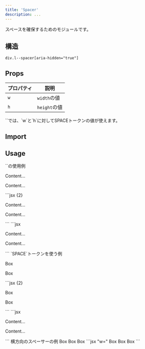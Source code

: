 ```yaml
---
title: 'Spacer'
description: ...
---
```




スペースを確保するためのモジュールです。


## 構造
```pug
div.l--spacer[aria-hidden="true"]
```


## Props


| プロパティ | 説明 |
|---|---|
|`w`| `width`の値|
|`h`| `height`の値|

<Callout type="info">
`<Space>`では、`w`と`h`に対してSPACEトークンの値が使えます。
</Callout>


## Import

<ImportPackage component='Spacer' />


## Usage

<Preview>
	<PreviewTitle>`<Spacer>`の使用例</PreviewTitle>
	<PreviewArea resize p='20' isFlow={false}>
		<p>Content...</p>
		<Spacer h="100px" />
		<p>Content...</p>
	</PreviewArea>
	<PreviewCode slot='tab' label='JSX'>
		```jsx {2}
		<p>Content...</p>
		<Spacer h="100px" />
		<p>Content...</p>
		```
	</PreviewCode>
	<PreviewCode slot='tab' label='HTML'>
		```jsx
		<p>Content...</p>
		<div class="l--spacer -h:" style="--h:100px" aria-hidden="true"></div>
		<p>Content...</p>
		```
	</PreviewCode>
</Preview>

<Preview>
	<PreviewTitle>`SPACE`トークンを使う例</PreviewTitle>
	<PreviewArea resize p='20' isFlow={false}>
		<p>Box</p>
		<Spacer h='60' />
		<p>Box</p>
	</PreviewArea>
	<PreviewCode slot='tab' label='JSX'>
		```jsx {2}
		<p>Box</p>
		<Spacer h='60' />
		<p>Box</p>
		```
	</PreviewCode>
	<PreviewCode slot='tab' label='HTML'>
		```jsx
		<p>Content...</p>
		<div class="l--spacer -h:" style="--h:var(--s60)" aria-hidden="true"></div>
		<p>Content...</p>
		```
	</PreviewCode>
</Preview>


<Preview>
	<PreviewTitle>横方向のスペーサーの例</PreviewTitle>
	<PreviewArea resize p='20' isFlow={false}>
		<Flex g={10}>
			<Box p='30' bd>Box</Box>
			<Spacer w='40' />
			<Box p='30' bd>Box</Box>
			<Box p='30' bd>Box</Box>
		</Flex>
	</PreviewArea>
	<PreviewCode>
		```jsx "w="
		<Flex g={10}>
			<Box p='30' bd>Box</Box>
			<Spacer w='40' />
			<Box p='30' bd>Box</Box>
			<Box p='30' bd>Box</Box>
		</Flex>
		```
	</PreviewCode>
</Preview>
